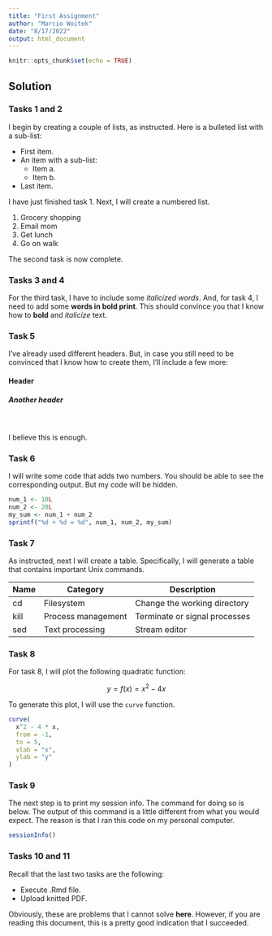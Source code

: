 ```yaml
---
title: "First Assignment"
author: "Marcio Woitek"
date: "8/17/2022"
output: html_document
---
```


```r
knitr::opts_chunk$set(echo = TRUE)
```

## Solution

### Tasks 1 and 2

I begin by creating a couple of lists, as instructed. Here is a bulleted list
with a sub-list:

* First item.
* An item with a sub-list:
  + Item a.
  + Item b.
* Last item.

I have just finished task 1. Next, I will create a numbered list.

1. Grocery shopping
2. Email mom
3. Get lunch
4. Go on walk

The second task is now complete.

### Tasks 3 and 4

For the third task, I have to include some *italicized words*. And, for task 4,
I need to add some **words in bold print**. This should convince you that I
know how to **bold** and *italicize* text.

### Task 5

I've already used different headers. But, in case you still need to be
convinced that I know how to create them, I'll include a few more:

#### Header

##### Another header
\
\
I believe this is enough.

### Task 6

I will write some code that adds two numbers. You should be able to see the
corresponding output. But my code will be hidden.

```r
num_1 <- 10L
num_2 <- 20L
my_sum <- num_1 + num_2
sprintf("%d + %d = %d", num_1, num_2, my_sum)
```

### Task 7

As instructed, next I will create a table. Specifically, I will generate a
table that contains important Unix commands.

| Name | Category           | Description                   |
|------|--------------------|-------------------------------|
| cd   | Filesystem         | Change the working directory  |
| kill | Process management | Terminate or signal processes |
| sed  | Text processing    | Stream editor                 |

### Task 8

For task 8, I will plot the following quadratic function:

$$y = f(x) = x^2 - 4x$$

To generate this plot, I will use the `curve` function.

```r
curve(
  x^2 - 4 * x,
  from = -1,
  to = 5,
  xlab = "x",
  ylab = "y"
)
```

### Task 9

The next step is to print my session info. The command for doing so is below.
The output of this command is a little different from what you would expect.
The reason is that I ran this code on my personal computer.

```r
sessionInfo()
```

### Tasks 10 and 11

Recall that the last two tasks are the following:

* Execute .Rmd file.
* Upload knitted PDF.

Obviously, these are problems that I cannot solve **here**. However, if you are
reading this document, this is a pretty good indication that I succeeded.
